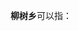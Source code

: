 '''柳树乡'''可以指：
{{PRC admin/disambig|51/13/21/236/000|62/01/21/200/000|62/29/26/201/000}}
{{disambig|cat=三字中国乡名消歧义}}